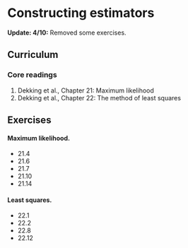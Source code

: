 # Constructing estimators

::: callout-important
**Update: 4/10:** Removed some exercises.
:::

## Curriculum

### Core readings
1. Dekking et al., Chapter 21: Maximum likelihood
2. Dekking et al., Chapter 22: The method of least squares

## Exercises

#### Maximum likelihood.
* 21.4
* 21.6
* 21.7 
* 21.10
* 21.14

#### Least squares.
* 22.1
* 22.2 
* 22.8 
* 22.12 
